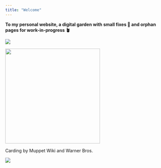 ```yaml
---
title: "Welcome"
---
```


**To my personal website, a digital garden with small fixes 🌸 and orphan pages for work-in-progress 🪴**

::: {#fig-carding layout-ncol="2"}
![](images/merylsheep.gif)

![](images/cutcards.gif){width="300"}

Carding by Muppet Wiki and Warner Bros.
:::

![](images/status.png)


